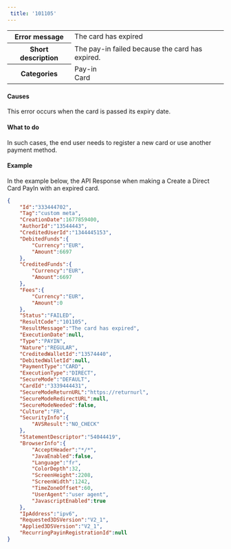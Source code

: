 ---  
 title: '101105'  
---  
  
<table>
    <tbody>
        <tr>
            <th scope="row"><strong>Error message</strong></th>
            <td>The card has expired</td>
        </tr>
        <tr>
            <th scope="row"><strong>Short description</strong></th>
            <td>The pay-in failed because the card has expired.</td>
        </tr>
        <tr>
            <th scope="row"><strong>Categories</strong></th>
            <td>  
<div class="label">Pay-in</div>  
<div class="label">Card</div>
</td>
        </tr>
    </tbody>
</table>  

#### Causes  

This error occurs when the card is passed its expiry date.  

#### What to do  

In such cases, the end user needs to register a new card or use another payment method.  

#### Example  

In the example below, the API Response when making a Create a Direct Card PayIn with an expired card.  
```json API Response
{
    "Id":"333444702",
    "Tag":"custom meta",
    "CreationDate":1677859400,
    "AuthorId":"13544443",
    "CreditedUserId":"1344445153",
    "DebitedFunds":{
        "Currency":"EUR",
        "Amount":6697
    },
    "CreditedFunds":{
        "Currency":"EUR",
        "Amount":6697
    },
    "Fees":{
        "Currency":"EUR",
        "Amount":0
    },
    "Status":"FAILED",
    "ResultCode":"101105",
    "ResultMessage":"The card has expired",
    "ExecutionDate":null,
    "Type":"PAYIN",
    "Nature":"REGULAR",
    "CreditedWalletId":"13574440",
    "DebitedWalletId":null,
    "PaymentType":"CARD",
    "ExecutionType":"DIRECT",
    "SecureMode":"DEFAULT",
    "CardId":"3339444431",
    "SecureModeReturnURL":"https://returnurl",
    "SecureModeRedirectURL":null,
    "SecureModeNeeded":false,
    "Culture":"FR",
    "SecurityInfo":{
        "AVSResult":"NO_CHECK"
    },
    "StatementDescriptor":"54044419",
    "BrowserInfo":{
        "AcceptHeader":"*/*",
        "JavaEnabled":false,
        "Language":"fr",
        "ColorDepth":32,
        "ScreenHeight":2208,
        "ScreenWidth":1242,
        "TimeZoneOffset":60,
        "UserAgent":"user agent",
        "JavascriptEnabled":true
    },
    "IpAddress":"ipv6",
    "Requested3DSVersion":"V2_1",
    "Applied3DSVersion":"V2_1",
    "RecurringPayinRegistrationId":null
}
```